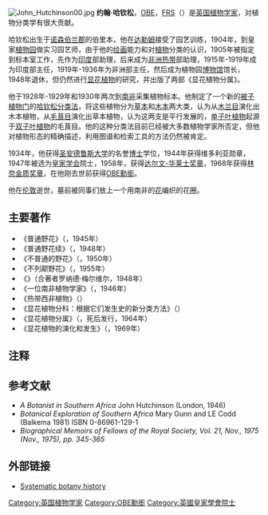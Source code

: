 [[Image:John_Hutchinson00.jpg|thumb]]
'''约翰·哈钦松'''，[[OBE|OBE]]，[[皇家學會院士|FRS]]（{{lang-en|'''John Hutchinson'''}}）{{BD|1884年|4月7日|1972年|9月2日|catIdx=Hutchinson, John}}是[[英国|英国]][[植物学家|植物学家]]，对植物分类学有很大贡献。 

哈钦松出生于[[诺森伯兰郡|诺森伯兰郡]]的伯里本，他在[[达勒姆|达勒姆]]接受了园艺训练，1904年，到皇家[[植物园|植物园]]做实习园艺师，由于他的[[绘画|绘画]]能力和对[[植物|植物]]分类的认识，1905年被指定到标本室工作，先作为[[印度|印度]]部助理，后来成为[[非洲|非洲]][[热带|热带]]部助理，1915年-1919年成为印度部主任，1919年-1936年为非洲部主任，然后成为植物园[[博物馆|博物馆]]馆长，1948年退休，但仍然进行[[被子植物门|显花植物]]的研究，并出版了两部《显花植物分属》。

他于1928年-1929年和1930年两次到[[南非|南非]]采集植物标本。他制定了一个新的[[被子植物门|被子植物门]]的[[哈钦松分类法|哈钦松分类法]]，将这些植物分为[[草本|草本]]和[[木本|木本]]两大类，认为从[[木兰目|木兰目]]演化出木本植物，从[[毛茛目|毛茛目]]演化出草本植物，认为这两支是平行发展的，[[单子叶植物|单子叶植物]]起源于[[双子叶植物|双子叶植物]]的毛茛目。他的这种分类法目前已经被大多数植物学家所否定，但他对植物形态的精确描述，利用图谱和检索工具的方法仍然被肯定。

1934年，他获得[[圣安德鲁斯大学|圣安德鲁斯大学]]的名誉[[博士|博士]]学位，1944年获得维多利亚勋章，1947年被选为[[皇家学会|皇家学会]]院士，1958年，获得[[达尔文-华莱士奖章|达尔文-华莱士奖章]]，1968年获得[[林奈金质奖章|林奈金质奖章]]，在他刚去世前获得[[大英帝国勋章|OBE勳銜]]。

他在[[伦敦|伦敦]]逝世，墓前被同事们放上一个用南非的[[花|花]]编织的花圈。

{{植物命名人|Hutch.|约翰·哈钦松}}


==主要著作==
*《普通野花》（{{lang|en|''Common Wild Flowers''}}，1945年）
*《普通野花续》（{{lang|en|''More Common Wild Flowers''}}，1948年）
*《不普通的野花》（{{lang|en|''Uncommon Wild Flowers''}}，1950年）
*《不列颠野花》（{{lang|en|''British Wild Flowers''}}，1955年）
*《{{lang|en|The story of plants and their uses to man}}》（合著者罗纳德·梅尔维尔，1948年）
*《一位南非植物学家》（{{lang|en|''A Botanist in Southern Africa''}}，1946年）
*《热带西非植物》（{{lang|en|''Flora of West Tropical Africa''}}）
*《显花植物分科：根据它们发生史的新分类方法》（{{lang|en|''The Families of Flowering Plants: Arranged According to a New System Based on Their Probable Phylogeny''}}）
*《显花植物分属》（{{lang|en|''The Genera of Flowering Plants''}}，死后发行，1964年）
*《显花植物的演化和发生》（{{lang|en|''Evolution and Phylogeny of Flowering Plants''}}，1969年）

== 注释 ==
{{reflist}}

==参考文献==
*''A Botanist in Southern Africa'' John Hutchinson (London, 1946)
*''Botanical Exploration of Southern Africa'' Mary Gunn and LE Codd (Balkema 1981) ISBN 0-86961-129-1
*''Biographical Memoirs of Fellows of the Royal Society, Vol. 21, Nov., 1975 (Nov., 1975), pp. 345-365''

==外部链接==
*[https://web.archive.org/web/20070301185413/http://www.life.umd.edu/emeritus/reveal/pbio/pb250/hutch.html Systematic botany history]

{{Authority control}}
{{DEFAULTSORT:Hutchinson, John}}
[[Category:英国植物学家|Category:英国植物学家]]
[[Category:OBE勳銜|Category:OBE勳銜]]
[[Category:英國皇家學會院士|Category:英國皇家學會院士]]